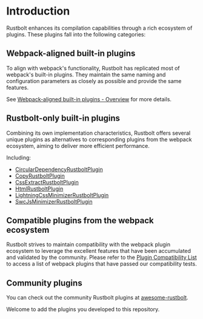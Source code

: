 # Introduction

Rustbolt enhances its compilation capabilities through a rich ecosystem of plugins. These plugins fall into the following categories:

## Webpack-aligned built-in plugins

To align with webpack's functionality, Rustbolt has replicated most of webpack's built-in plugins. They maintain the same naming and configuration parameters as closely as possible and provide the same features.

See [Webpack-aligned built-in plugins - Overview](/plugins/webpack/index) for more details.

## Rustbolt-only built-in plugins

Combining its own implementation characteristics, Rustbolt offers several unique plugins as alternatives to corresponding plugins from the webpack ecosystem, aiming to deliver more efficient performance.

Including:

- [CircularDependencyRustboltPlugin](/plugins/rustbolt/circular-dependency-rustbolt-plugin)
- [CopyRustboltPlugin](/plugins/rustbolt/copy-rustbolt-plugin)
- [CssExtractRustboltPlugin](/plugins/rustbolt/css-extract-rustbolt-plugin)
- [HtmlRustboltPlugin](/plugins/rustbolt/html-rustbolt-plugin)
- [LightningCssMinimizerRustboltPlugin](/plugins/rustbolt/lightning-css-minimizer-rustbolt-plugin)
- [SwcJsMinimizerRustboltPlugin](/plugins/rustbolt/swc-js-minimizer-rustbolt-plugin)

## Compatible plugins from the webpack ecosystem

Rustbolt strives to maintain compatibility with the webpack plugin ecosystem to leverage the excellent features that have been accumulated and validated by the community. Please refer to the [Plugin Compatibility List](/guide/compatibility/plugin) to access a list of webpack plugins that have passed our compatibility tests.

## Community plugins

You can check out the community Rustbolt plugins at [awesome-rustbolt](https://github.com/khulnasoft/awesome-rustbolt).

Welcome to add the plugins you developed to this repository.
